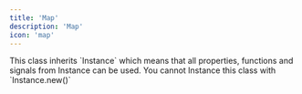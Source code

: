 ```yaml
---
title: 'Map'
description: 'Map'
icon: 'map'
---
```

<Info>
  This class inherits `Instance` which means that all properties, functions and signals from Instance can be used.
</Info> 
<Warning>You cannot Instance this class with `Instance.new()`</Warning>
